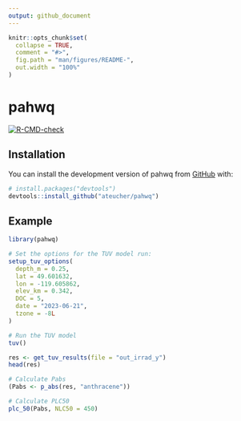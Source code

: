 ```yaml
---
output: github_document
---
```


<!-- README.md is generated from README.Rmd. Please edit that file -->

```r
knitr::opts_chunk$set(
  collapse = TRUE,
  comment = "#>",
  fig.path = "man/figures/README-",
  out.width = "100%"
)
```

# pahwq

<!-- badges: start -->
[![R-CMD-check](https://github.com/ateucher/pahwq/actions/workflows/R-CMD-check.yaml/badge.svg)](https://github.com/ateucher/pahwq/actions/workflows/R-CMD-check.yaml)
<!-- badges: end -->

## Installation

You can install the development version of pahwq from [GitHub](https://github.com/) with:

``` r
# install.packages("devtools")
devtools::install_github("ateucher/pahwq")
```

## Example

```r
library(pahwq)

# Set the options for the TUV model run:
setup_tuv_options(
  depth_m = 0.25,
  lat = 49.601632,
  lon = -119.605862,
  elev_km = 0.342,
  DOC = 5,
  date = "2023-06-21",
  tzone = -8L
)

# Run the TUV model
tuv()

res <- get_tuv_results(file = "out_irrad_y")
head(res)

# Calculate Pabs
(Pabs <- p_abs(res, "anthracene"))

# Calculate PLC50
plc_50(Pabs, NLC50 = 450)
```
